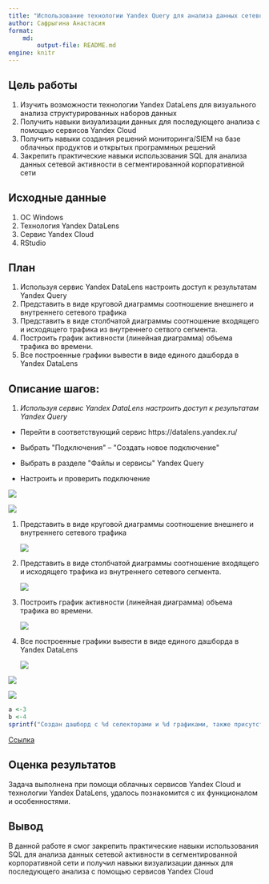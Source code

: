 ```yaml
---
title: "Использование технологии Yandex Query для анализа данных сетевой активности"
author: Сафрыгина Анастасия
format: 
    md:
        output-file: README.md
engine: knitr
---
```



## Цель работы

1.  Изучить возможности технологии Yandex DataLens для визуального анализа структурированных наборов данных
2.  Получить навыки визуализации данных для последующего анализа с помощью сервисов Yandex Cloud
3.  Получить навыки создания решений мониторинга/SIEM на базе облачных продуктов и открытых программных решений
4.  Закрепить практические навыки использования SQL для анализа данных сетевой активности в сегментированной корпоративной сети

## Исходные данные

1.  ОС Windows
2.  Технология Yandex DataLens
3.  Сервис Yandex Cloud
4.  RStudio

## План

1.  Используя сервис Yandex DataLens настроить доступ к
    результатам Yandex Query
2.  Представить в виде круговой диаграммы соотношение внешнего и внутреннего сетевого трафика
3.  Представить в виде столбчатой диаграммы соотношение входящего и исходящего трафика из внутреннего сетвого сегмента.
4.  Построить график активности (линейная диаграмма) объема трафика во времени.
5.  Все построенные графики вывести в виде единого дашборда в Yandex DataLens

## Описание шагов:

1.  *Используя сервис Yandex DataLens настроить доступ к
    результатам Yandex Query*

-   Перейти в соответствующий сервис https://datalens.yandex.ru/

-   Выбрать \"Подключения\" -- \"Создать новое подключение\"

-   Выбрать в разделе \"Файлы и сервисы\" Yandex Query

-   Настроить и проверить подключение

![](foto/1.png)

![](foto/2.png)

1.  Представить в виде круговой диаграммы соотношение внешнего и внутреннего сетевого трафика

    ![](foto/3.png)

2.  Представить в виде столбчатой диаграммы соотношение входящего и исходящего трафика из внутреннего сетевого сегмента.

    ![](foto/4.png)

3.  Построить график активности (линейная диаграмма) объема трафика во времени.

    ![](foto/5.png)

4.  Все построенные графики вывести в виде единого дашборда в Yandex DataLens

    ![](foto/6.png)

![](foto/6.1.png)

![](foto/6.2.png)

```r
a <-3
b <-4
sprintf("Создан дашборд с %d селекторами и %d графиками, также присутствуют ссылки на соцсети", a,b )
```

[Ссылка](https://datalens.yandex.cloud/lukirsseykr69-komkov-andrey)

## Оценка результатов

Задача выполнена при помощи облачных сервисов Yandex Cloud и технологии Yandex DataLens, удалось познакомится с их функционалом и особенностями.

## Вывод

В данной работе я смог закрепить практические навыки использования SQL для анализа данных сетевой активности в сегментированной корпоративной сети и получил навыки визуализации данных для последующего анализа с помощью сервисов Yandex Cloud
